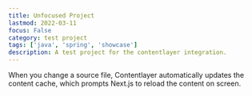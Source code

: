 ```yaml
---
title: Unfocused Project
lastmod: 2022-03-11
focus: False
category: test project
tags: ['java', 'spring', 'showcase']
description: A test project for the contentlayer integration.
---
```


When you change a source file, Contentlayer automatically updates the content cache, which prompts Next.js to reload the content on screen.